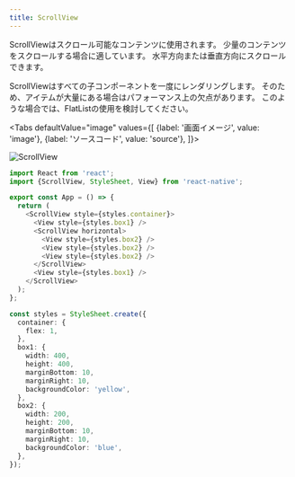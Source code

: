 ```yaml
---
title: ScrollView
---
```



ScrollViewはスクロール可能なコンテンツに使用されます。
少量のコンテンツをスクロールする場合に適しています。
水平方向または垂直方向にスクロールできます。

ScrollViewはすべての子コンポーネントを一度にレンダリングします。
そのため、アイテムが大量にある場合はパフォーマンス上の欠点があります。
このような場合では、FlatListの使用を検討してください。

<!-- textlint-disable ja-technical-writing/sentence-length,ja-technical-writing/max-comma,ja-spacing/ja-no-space-around-parentheses,jtf-style/3.3.かっこ類と隣接する文字の間のスペースの有無 -->

<Tabs
  defaultValue="image"
  values={[
    {label: '画面イメージ', value: 'image'},
    {label: 'ソースコード', value: 'source'},
  ]}>

<!-- textlint-enable ja-technical-writing/sentence-length,ja-technical-writing/max-comma,ja-spacing/ja-no-space-around-parentheses,jtf-style/3.3.かっこ類と隣接する文字の間のスペースの有無 -->

<TabItem value="image">

![ScrollView](scroll-view.png)

</TabItem>

<TabItem value="source">

```typescript jsx title="/src/App.tsx"
import React from 'react';
import {ScrollView, StyleSheet, View} from 'react-native';

export const App = () => {
  return (
    <ScrollView style={styles.container}>
      <View style={styles.box1} />
      <ScrollView horizontal>
        <View style={styles.box2} />
        <View style={styles.box2} />
        <View style={styles.box2} />
      </ScrollView>
      <View style={styles.box1} />
    </ScrollView>
  );
};

const styles = StyleSheet.create({
  container: {
    flex: 1,
  },
  box1: {
    width: 400,
    height: 400,
    marginBottom: 10,
    marginRight: 10,
    backgroundColor: 'yellow',
  },
  box2: {
    width: 200,
    height: 200,
    marginBottom: 10,
    marginRight: 10,
    backgroundColor: 'blue',
  },
});
```

</TabItem>
</Tabs>
